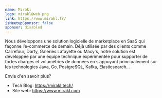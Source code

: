 ```yaml
---
name: Mirakl
logo: mirakl@web.png
link: https://www.mirakl.fr/
isMeetupSponsor: false
sponsor: disabled
---
```


Nous développons une solution logicielle de marketplace en SaaS qui façonne
l’e-commerce de demain. Déjà utilisée par des clients comme Carrefour, Darty,
Galeries Lafayette ou Macy's, notre solution est développée par une équipe
technique expérimentée pour supporter de fortes charges et volumétries de
données en s’appuyant principalement sur les technologies Java, Go, PostgreSQL,
Kafka, Elasticsearch...

Envie d'en savoir plus?

- Tech Blog: https://mirakl.tech/
- Site web: https://www.mirakl.com
